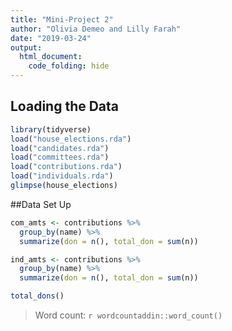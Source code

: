 ```yaml
---
title: "Mini-Project 2"
author: "Olivia Demeo and Lilly Farah"
date: "2019-03-24"
output: 
  html_document:
    code_folding: hide
---
```



## Loading the Data

```r
library(tidyverse)
load("house_elections.rda")
load("candidates.rda")
load("committees.rda")
load("contributions.rda")
load("individuals.rda")
glimpse(house_elections)
```

##Data Set Up

```r

com_amts <- contributions %>%
  group_by(name) %>%
  summarize(don = n(), total_don = sum(n))

ind_amts <- contributions %>%
  group_by(name) %>%
  summarize(don = n(), total_don = sum(n))

total_dons()

```
> Word count: `r wordcountaddin::word_count()`